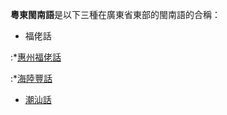 '''粵東閩南語'''是以下三種在廣東省東部的閩南語的合稱：

*福佬話

:*[[惠州福佬話|惠州福佬話]]
:*[[海陸豐話|海陸豐話]]

*[[潮汕話|潮汕話]]


{{disambig|cat=五字消歧義}}